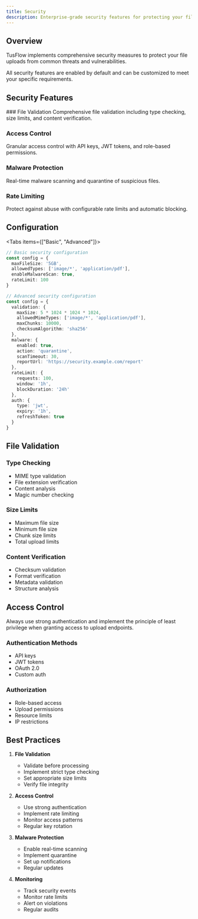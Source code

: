 ```yaml
---
title: Security
description: Enterprise-grade security features for protecting your file uploads
---
```



## Overview

TusFlow implements comprehensive security measures to protect your file uploads from common threats and vulnerabilities.

<Callout type="info">
  All security features are enabled by default and can be customized to meet your specific requirements.
</Callout>

## Security Features

<Steps>
  ### File Validation
  Comprehensive file validation including type checking, size limits, and content verification.

  ### Access Control
  Granular access control with API keys, JWT tokens, and role-based permissions.

  ### Malware Protection
  Real-time malware scanning and quarantine of suspicious files.

  ### Rate Limiting
  Protect against abuse with configurable rate limits and automatic blocking.
</Steps>

## Configuration

<Tabs items={["Basic", "Advanced"]}>
  ```typescript tab
  // Basic security configuration
  const config = {
    maxFileSize: '5GB',
    allowedTypes: ['image/*', 'application/pdf'],
    enableMalwareScan: true,
    rateLimit: 100
  }
  ```

  ```typescript tab
  // Advanced security configuration
  const config = {
    validation: {
      maxSize: 5 * 1024 * 1024 * 1024,
      allowedMimeTypes: ['image/*', 'application/pdf'],
      maxChunks: 10000,
      checksumAlgorithm: 'sha256'
    },
    malware: {
      enabled: true,
      action: 'quarantine',
      scanTimeout: 30,
      reportUrl: 'https://security.example.com/report'
    },
    rateLimit: {
      requests: 100,
      window: '1h',
      blockDuration: '24h'
    },
    auth: {
      type: 'jwt',
      expiry: '1h',
      refreshToken: true
    }
  }
  ```
</Tabs>

## File Validation

### Type Checking
- MIME type validation
- File extension verification
- Content analysis
- Magic number checking

### Size Limits
- Maximum file size
- Minimum file size
- Chunk size limits
- Total upload limits

### Content Verification
- Checksum validation
- Format verification
- Metadata validation
- Structure analysis

## Access Control

<Callout type="warning">
  Always use strong authentication and implement the principle of least privilege when granting access to upload endpoints.
</Callout>

### Authentication Methods
- API keys
- JWT tokens
- OAuth 2.0
- Custom auth

### Authorization
- Role-based access
- Upload permissions
- Resource limits
- IP restrictions

## Best Practices

1. **File Validation**
   - Validate before processing
   - Implement strict type checking
   - Set appropriate size limits
   - Verify file integrity

2. **Access Control**
   - Use strong authentication
   - Implement rate limiting
   - Monitor access patterns
   - Regular key rotation

3. **Malware Protection**
   - Enable real-time scanning
   - Implement quarantine
   - Set up notifications
   - Regular updates

4. **Monitoring**
   - Track security events
   - Monitor rate limits
   - Alert on violations
   - Regular audits 